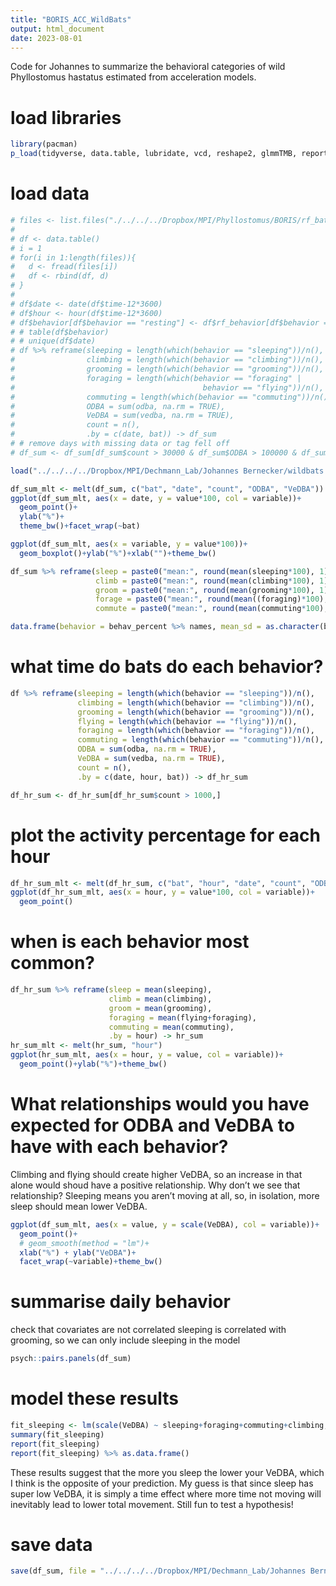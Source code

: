 ```yaml
---
title: "BORIS_ACC_WildBats"
output: html_document
date: 2023-08-01
---
```


Code for Johannes to summarize the behavioral categories of wild Phyllostomus 
hastatus estimated from acceleration models.

# load libraries
```r
library(pacman)
p_load(tidyverse, data.table, lubridate, vcd, reshape2, glmmTMB, report)
```

# load data
```r
# files <- list.files("./../../../Dropbox/MPI/Phyllostomus/BORIS/rf_bats/", full.names = TRUE)
# 
# df <- data.table()
# i = 1
# for(i in 1:length(files)){
#   d <- fread(files[i])
#   df <- rbind(df, d)
# }
# 
# df$date <- date(df$time-12*3600)
# df$hour <- hour(df$time-12*3600)
# df$behavior[df$behavior == "resting"] <- df$rf_behavior[df$behavior == "resting"]
# # table(df$behavior)
# # unique(df$date)
# df %>% reframe(sleeping = length(which(behavior == "sleeping"))/n(),
#                climbing = length(which(behavior == "climbing"))/n(),
#                grooming = length(which(behavior == "grooming"))/n(),
#                foraging = length(which(behavior == "foraging" | 
#                                          behavior == "flying"))/n(),
#                commuting = length(which(behavior == "commuting"))/n(),
#                ODBA = sum(odba, na.rm = TRUE),
#                VeDBA = sum(vedba, na.rm = TRUE),
#                count = n(),
#                .by = c(date, bat)) -> df_sum
# # remove days with missing data or tag fell off
# df_sum <- df_sum[df_sum$count > 30000 & df_sum$ODBA > 100000 & df_sum$climbing < 0.05,]

load("../../../../Dropbox/MPI/Dechmann_Lab/Johannes Bernecker/wildbats.robj")
```

```r
df_sum_mlt <- melt(df_sum, c("bat", "date", "count", "ODBA", "VeDBA"))
ggplot(df_sum_mlt, aes(x = date, y = value*100, col = variable))+
  geom_point()+
  ylab("%")+
  theme_bw()+facet_wrap(~bat)

ggplot(df_sum_mlt, aes(x = variable, y = value*100))+
  geom_boxplot()+ylab("%")+xlab("")+theme_bw()
```
```r
df_sum %>% reframe(sleep = paste0("mean:", round(mean(sleeping*100), 1), ", sd: ", round(sd(sleeping*100),1)),
                   climb = paste0("mean:", round(mean(climbing*100), 1), ", sd: ", round(sd(climbing*100),1)),
                   groom = paste0("mean:", round(mean(grooming*100), 1), ", sd: ", round(sd(grooming*100),1)),
                   forage = paste0("mean:", round(mean((foraging)*100), 1), ", sd: ", round(sd((foraging)*100),1)),
                   commute = paste0("mean:", round(mean(commuting*100), 1), ", sd: ", round(sd(commuting*100),1))) -> behav_percent

data.frame(behavior = behav_percent %>% names, mean_sd = as.character(behav_percent[1,]))
```

# what time do bats do each behavior?
```r

df %>% reframe(sleeping = length(which(behavior == "sleeping"))/n(),
               climbing = length(which(behavior == "climbing"))/n(),
               grooming = length(which(behavior == "grooming"))/n(),
               flying = length(which(behavior == "flying"))/n(),
               foraging = length(which(behavior == "foraging"))/n(),
               commuting = length(which(behavior == "commuting"))/n(),
               ODBA = sum(odba, na.rm = TRUE),
               VeDBA = sum(vedba, na.rm = TRUE),
               count = n(),
               .by = c(date, hour, bat)) -> df_hr_sum

df_hr_sum <- df_hr_sum[df_hr_sum$count > 1000,]
```

# plot the activity percentage for each hour
```r
df_hr_sum_mlt <- melt(df_hr_sum, c("bat", "hour", "date", "count", "ODBA", "VeDBA"))
ggplot(df_hr_sum_mlt, aes(x = hour, y = value*100, col = variable))+
  geom_point()
```

# when is each behavior most common?
```r
df_hr_sum %>% reframe(sleep = mean(sleeping), 
                      climb = mean(climbing),
                      groom = mean(grooming),
                      foraging = mean(flying+foraging),
                      commuting = mean(commuting),
                      .by = hour) -> hr_sum
hr_sum_mlt <- melt(hr_sum, "hour")
ggplot(hr_sum_mlt, aes(x = hour, y = value, col = variable))+
  geom_point()+ylab("%")+theme_bw()
```

# What relationships would you have expected for ODBA and VeDBA to have with each behavior?
Climbing and flying should create higher VeDBA, so an increase in that alone would shoud have a positive relationship. Why don't we see that relationship? Sleeping means you aren't moving at all, so, in isolation, more sleep should mean lower VeDBA. 

```r
ggplot(df_sum_mlt, aes(x = value, y = scale(VeDBA), col = variable))+
  geom_point()+
  # geom_smooth(method = "lm")+
  xlab("%") + ylab("VeDBA")+
  facet_wrap(~variable)+theme_bw()
```

# summarise daily behavior
check that covariates are not correlated
sleeping is correlated with grooming, so we can only include sleeping in the model
```r
psych::pairs.panels(df_sum)
```

# model these results
```r
fit_sleeping <- lm(scale(VeDBA) ~ sleeping+foraging+commuting+climbing, data = df_sum)
summary(fit_sleeping)
report(fit_sleeping)
report(fit_sleeping) %>% as.data.frame()
```
These results suggest that the more you sleep the lower your VeDBA, which I think is the opposite of your prediction. My guess is that since sleep has super low VeDBA, it is simply a time effect where more time not moving will inevitably lead to lower total movement. Still fun to test a hypothesis!

# save data
```r
save(df_sum, file = "../../../../Dropbox/MPI/Dechmann_Lab/Johannes Bernecker/wildbats.robj")
```



